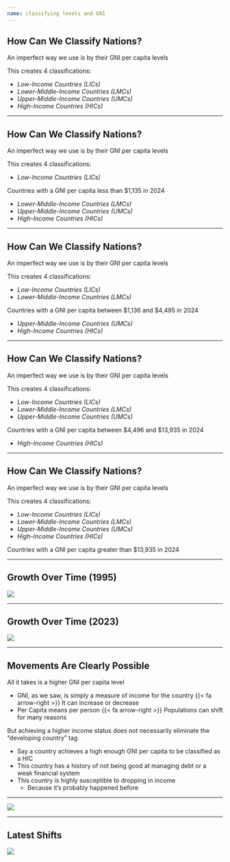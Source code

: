 ```yaml
---
name: classifying levels and GNI
---
```


## How Can We Classify Nations?

An imperfect way we use is by their [GNI per capita]{.hi} levels

This creates 4 classifications:

::: {.fragment}
- [_Low-Income Countries (LICs)_]{.hi .note}
- [_Lower-Middle-Income Countries (LMCs)_]{.hi .note}
- [_Upper-Middle-Income Countries (UMCs)_]{.hi .note}
- [_High-Income Countries (HICs)_]{.hi .note}
:::

---

## How Can We Classify Nations?

An imperfect way we use is by their [GNI per capita]{.hi} levels

This creates 4 classifications:

- [_Low-Income Countries (LICs)_]{.hi .note}

Countries with a [GNI per capita less than $1,135]{.hp} in 2024

- [_Lower-Middle-Income Countries (LMCs)_]{.hi .note}
- [_Upper-Middle-Income Countries (UMCs)_]{.hi .note}
- [_High-Income Countries (HICs)_]{.hi .note}

---

## How Can We Classify Nations?

An imperfect way we use is by their [GNI per capita]{.hi} levels

This creates 4 classifications:

- [_Low-Income Countries (LICs)_]{.hi .note}
- [_Lower-Middle-Income Countries (LMCs)_]{.hi .note}

Countries with a [GNI per capita between $1,136 and $4,495]{.hp} in 2024

- [_Upper-Middle-Income Countries (UMCs)_]{.hi .note}
- [_High-Income Countries (HICs)_]{.hi .note}

---

## How Can We Classify Nations?

An imperfect way we use is by their [GNI per capita]{.hi} levels

This creates 4 classifications:

- [_Low-Income Countries (LICs)_]{.hi .note}
- [_Lower-Middle-Income Countries (LMCs)_]{.hi .note}
- [_Upper-Middle-Income Countries (UMCs)_]{.hi .note}

Countries with a [GNI per capita between $4,496 and $13,935]{.hp} in 2024

- [_High-Income Countries (HICs)_]{.hi .note}

---

## How Can We Classify Nations?

An imperfect way we use is by their [GNI per capita]{.hi} levels

This creates 4 classifications:

- [_Low-Income Countries (LICs)_]{.hi .note}
- [_Lower-Middle-Income Countries (LMCs)_]{.hi .note}
- [_Upper-Middle-Income Countries (UMCs)_]{.hi .note}
- [_High-Income Countries (HICs)_]{.hi .note}

Countries with a [GNI per capita greater than $13,935]{.hp} in 2024

---

## Growth Over Time (1995)

![](images/1995-classifications.png){fig-align="center"}

---

## Growth Over Time (2023)

![](images/2023-classifications.png){fig-align="center"}

---

## Movements Are Clearly Possible

All it takes is a higher [GNI per capita]{.hi} level

::: {.fragment}
- GNI, as we saw, is simply a measure of income for the country {{< fa arrow-right >}} It can increase or decrease
- Per Capita means per person {{< fa arrow-right >}} Populations can shift for many reasons
:::

::: {.fragment .small}
But achieving a higher income status does not necessarily eliminate the "developing country" tag

::: {.incremental}
- Say a country achieves a high enough GNI per capita to be classified as a [HIC]{.hi}
- This country has a history of not being good at managing debt or a weak financial system
- This country is highly susceptible to dropping in income
    - Because it's probably happened before
:::

:::

---

![](images/milei.webp){fig-align="center"}

---

## Latest Shifts

![](images/GNI-movers.png){fig-align="center"}
